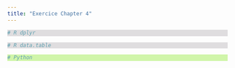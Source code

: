 ```yaml
---
title: "Exercice Chapter 4"
---
```



<style>
div.python pre { background-color: #d0f5a9; }
</style>

<style>
div.r pre { background-color: #dfdddf; }
</style>




<div class = "r">

```r
# R dplyr

```

</div>


<div class = "r">

```r
# R data.table

```

</div>


<div class = "python">

```python
# Python 

```

</div>